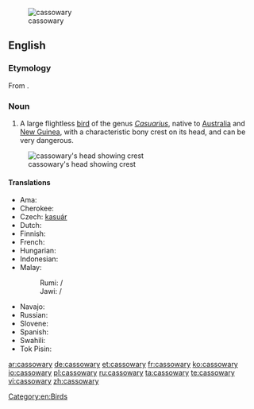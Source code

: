 [[Image:Casuarius casuarius - double-wattled cassowary.jpg|thumb|cassowary]]
==English==

===Etymology===
From {{etyl|ms}} {{term|kasuari|lang=ms}}.

===Noun===
{{en-noun|cassowaries}}

# A large flightless [[bird]] of the genus ''[[Casuarius]]'', native to [[Australia]] and [[New Guinea]], with a characteristic bony crest on its head, and can be very dangerous.

[[Image:Cassowary head frontal.jpg|thumb|cassowary's head showing crest]]

====Translations====
{{trans-top|a large flightless bird of the genus Casuarius}}
* Ama: {{tø|amm|aipiyoi}}
* Cherokee: {{t-|chr|ᏄᎩᏂ ᎬᎾ|tr=Nugini gvna|sc=Cher}}
* Czech: [[kasuár]]
* Dutch: {{t-|nl|kasuaris|m}}
* Finnish: {{t-|fi|kasuaari}}
* French: {{t+|fr|casoar|m}}
* Hungarian: {{t+|hu|kazuár}}
* Indonesian: {{t+|id|kasuari}}
* Malay:
*: Rumi: {{t-|ms|kasuari}} / {{t-|ms|suari}}
*: Jawi: {{t-|ms|کاسواري|sc=Arab}} / {{t-|ms|سواري|sc=Arab}}
{{trans-mid}}
* Navajo: {{tø|nv|tsídiitsoh bikʼos dootłʼizhí}}
* Russian: {{t+|ru|казуар}}
* Slovene: {{t+|sl|kazuar|m}}
* Spanish: {{t+|es|casuario|m}}
* Swahili: {{t-|sw|kasowari}}
* Tok Pisin: {{t-|tpi|muruk}}
{{trans-bottom}}

[[Category:en:Birds]]

[[ar:cassowary]]
[[de:cassowary]]
[[et:cassowary]]
[[fr:cassowary]]
[[ko:cassowary]]
[[io:cassowary]]
[[pl:cassowary]]
[[ru:cassowary]]
[[ta:cassowary]]
[[te:cassowary]]
[[vi:cassowary]]
[[zh:cassowary]]